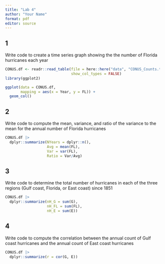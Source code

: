 ```yaml
---
title: "Lab 4"
author: "Your Name"
format: pdf
editor: source
---
```


## 1 
Write code to create a time series graph showing the the number of Florida hurricanes each year
```r
CONUS.df <- readr::read_table(file = here::here("data", "CONUS_Counts.txt"),
                              show_col_types = FALSE)
library(ggplot2)

ggplot(data = CONUS.df,
       mapping = aes(x = Year, y = FL)) +
  geom_col()
```

## 2 
Write code to compute the mean, variance, and ratio of the variance to the mean for the annual number of Florida hurricanes
```r
CONUS.df |>
  dplyr::summarize(NYears = dplyr::n(),
                   Avg = mean(FL),
                   Var = var(FL),
                   Ratio = Var/Avg)
```

## 3 
Write code to determine the total number of hurricanes in each of the three regions (Gulf coast, Florida, or East coast) since 1851 
```r
CONUS.df |>
  dplyr::summarize(nH_G = sum(G),
                   nH_FL = sum(FL),
                   nH_E = sum(E))
```

## 4
Write code to compute the correlation between the annual count of Gulf coast hurricanes and the annual count of East coast hurricanes
```r
CONUS.df |>
  dplyr::summarize(r = cor(G, E))
```
